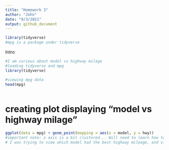 ```yaml
---
title: "Homework 3"
author: "John"
date: "9/3/2021"
output: github_document
---
```

```r
library(tidyverse)
#mpg is a package under tidyverse
```

Intro
```r
#I am curious about model vs highway milage
#loading tidyverse and mpg
library(tidyverse)
```


```r
#viewing mpg data
head(mpg)



```
# creating plot displaying "model vs highway milage"
```r
ggplot(data = mpg) + geom_point(mapping = aes(x = model, y = hwy))
#important note: x axis is a bit clustered... Will need to learn how to edit this problem.
# I was trying to view which model had the best highway mileage, and view trends to see if a particular maker had the best highway mileage
```


